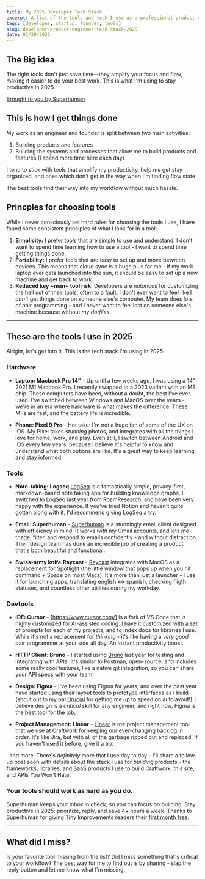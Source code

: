 ```yaml
---
title: My 2025 Developer Tech Stack
excerpt: A list of the tools and tech I use as a professional product engineer in 2025.
tags: [developer, startup, founder, tools]
slug: developer-product-engineer-tech-stack-2025
date: 01/29/2025
---
```


## The Big idea

The right tools don't just save time—they amplify your focus and flow, making it easier to do your best work. This is what I'm using to stay productive in 2025.

<a href="https://superhuman.com/ti?utm_medium=brought-to-you-by&utm_source=email" className="text-xs lg:text-xs xl:text-xs">
  Brought to you by Superhuman
</a>

## This is how I get things done

My work as an engineer and founder is split between two main activities:

1. Building products and features
2. Building the systems and processes that allow me to build products and features (I spend more time here each day)

I tend to stick with tools that amplify my productivity, help me get stay organized, and ones which don't get in the way when I'm finding flow state.

The best tools find their way into my workflow without much hassle.

## Princples for choosing tools

While I never consciously set hard rules for choosing the tools I use, I have found some consistent principles of what I look for in a tool:

1. **Simplicity:** I prefer tools that are simple to use and understand. I don't want to spend time learning how to use a tool - I want to spend time getting things done.
2. **Portability:** I prefer tools that are easy to set up and move between devices. This means that cloud sync is a huge plus for me - if my work laptop ever gets launched into the sun, it should be easy to set up a new machine and get back to work.
3. **Reduced key ~man~ tool risk**: Developers are notorious for customizing the hell out of their tools, often to a fault. I don't ever want to feel like I _can't_ get things done on someone else's computer. My team does lots of pair programming - and I never want to feel lost on someone else's machine because without _my dotfiles_.

---

## These are the tools I use in 2025

Alright, let's get into it. This is the tech stack I'm using in 2025:

### Hardware

- **Laptop: Macbook Pro 14"** - Up until a few weeks ago, I was using a 14" 2021 M1 Macbook Pro. I recently swapped to a 2023 variant with an M3 chip.  These computers have been, without a doubt, the best I've ever used. I've switched between Windows and MacOS over the years -  we're in an era where hardware is what makes the difference. These MFs are fast, and the battery life is incredible.

- **Phone: Pixel 9 Pro** - Hot take: I'm not a huge fan of some of the UX on IOS. My Pixel takes _stunning_ photos, and integrates with all the things I love for home, work, and play. Even still, I switch between Android and IOS every few years, because I believe it's helpful to know and understand what both options are like. It's a great way to keep learning and stay informed.

### Tools

- **Note-taking: Logseq** [LogSeq](https://logseq.com/) is a fantastically simple, privacy-first, markdown-based note taking app for building knowledge graphs. I switched to LogSeq last year from RoamResearch, and have been very happy with the experience. If you've tried Notion and haven't quite gotten along with it, I'd recommend giving LogSeq a try.

- **Email: Superhuman** - [Superhuman](https://superhuman.com/ti?utm_medium=body-rec) is a stunningly email client  designed with efficiency in mind. It works _with_ my Gmail accounts, and lets me triage, filter, and respond to emails confidently - and without distraction. Their design team has done an incredible job of creating a product that's both beautiful and functional.

- **Swiss-army knife:Raycast** - [Raycast](https://www.raycast.com/) integrates with MacOS as a replacement for Spotlight (the little window that pops up when you hit command + Space on most Macs). It's more than just a launcher - I use it for launching apps, translating english &harr; spanish, checking fligth statuses, and countless other utilities during my workday.

### Devtools

- **IDE: Cursor** - [https://www.cursor.com/] is a fork of VS Code that is highly customized for AI-assisted coding. I have it customized with a set of prompts for each of my projects, and to index docs for libraries I use. While it's not a replacement for _thinking_ - it's like having a _very good_ pair programmer at your side all day. An instant productivity boost.

- **HTTP Client: Bruno** - I started using [Bruno](https://www.usebruno.com/) last year for testing and integrating with APIs. It's similar to Postman, open-source, and includes some really cool features, like a native git integration, so you can share your API specs with your team.

- **Design: Figma** - I've been using Figma for years, and over the past year have started using their layout tools to prototype interfaces as I build (shout out to my pal [Drucial](https://drew-white.dev/) for getting me up to speed on autolayout!). I believe design is a _critical_ skill for any engineer, and right now, Figma is the best tool for the job.

- **Project Management: Linear** - [Linear](https://linear.app/) is _the_ project management tool that we use at Craftwork for keeping our ever-changing backlog in order.  It's like Jira, but with all of the garbage ripped out and replaced. If you haven't used it before, give it a try.


..and more. There's _definitely_ more that I use day to day - I'll share a follow-up post soon with details about the stack I use for _building_ products - the frameworks, libraries, and SaaS products I use to build Craftwork, this site, and APIs You Won't Hate.


### Your tools should work as hard as you do.

Superhuman keeps your inbox in check, so you can focus on building. Stay productive in 2025: prioritize, reply, and save 4+ hours a week. Thanks to Superhuman for giving Tiny Improvements readers their [first month free](https://superhuman.com/ti?utm_medium=sponsor-callout&utm_source=mikebifulco-com).

---

## What did I miss?

Is your favorite tool missing from the list? Did I miss something that's critical to your workflow? The best way for me to find out is by sharing - slap the reply button and let me know what I'm missing.
